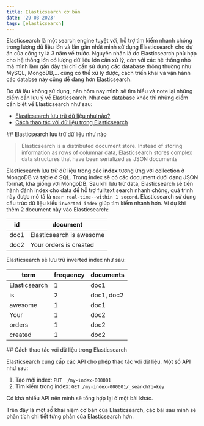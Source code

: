 ```yaml
---
title: Elasticsearch cơ bản
date: '29-03-2023'
tags: [elasticsearch]
---
```

Elasticsearch là một search engine tuyệt vời, hỗ trợ tìm kiếm nhanh chóng trong lượng dữ liệu lớn và lần gần nhất mình sử dụng Elasticsearch cho dự án của công ty là 3 năm về trước.
Nguyên nhân là do Elasticsearch phù hợp cho hệ thống lớn có lượng dữ liệu lớn cần xử lý, còn với các hệ thống nhỏ mà mình làm gần đây thì chỉ cần sử dụng
các database thông thường như MySQL, MongoDB,... cũng có thể xử lý được, cách triển khai và vận hành các databse này cũng
dễ dàng hơn Elasticsearch.

Do đã lâu không sử dụng, nên hôm nay mình sẽ tìm hiểu và note lại những điểm cần lưu ý về Elasticsearch.
Như các database khác thì những điểm cần biết về Elasticsearch như sau:
 - [Elasticsearch lưu trữ dữ liệu như nào?](#menu-1)
 - [Cách thao tác với dữ liệu trong Elasticsearch](#menu-2)

<div id="menu-1"></div>
## Elasticsearch lưu trữ dữ liệu như nào

> Elasticsearch is a distributed document store. Instead of storing information as rows of columnar data, Elasticsearch stores complex data structures that have been serialized as JSON documents

Elasticsearch lưu trữ dữ liệu trong các **index** tương ứng với collection ở MongoDB và table ở SQL.
Trong index sẽ có các document dưới dạng JSON format, khá giống với MongoDB.
Sau khi lưu trữ data, Elasticsearch sẽ tiến hành đánh index cho data để hỗ trợ fulltext search nhanh chóng, quá trình này được mô tả là ```near real-time--within 1 second```. Elasticsearch sử dụng cấu trúc dữ liệu kiểu ```inverted index``` giúp tìm kiếm nhanh hơn. 
Ví dụ khi thêm 2 document này vào Elasticsearch:

|id|document		
|--|--
|doc1|Elasticsearch is awesome
|doc2|Your orders is created

Elasticsearch sẽ lưu trữ inverted index như sau:

|term|frequency|documents|								
|--|--|--|
|Elasticsearch|1| doc1
|is|2| doc1, doc2
|awesome|1| doc1
|Your|1| doc2
|orders|1| doc2
|created|1| doc2

<div id="menu-2"></div>
## Cách thao tác với dữ liệu trong Elasticsearch

Elasticsearch cung cấp các API cho phép thao tác với dữ liệu. Một số API như sau:

 1. Tạo mới index: ```PUT  /my-index-000001```
 2. Tìm kiếm trong index: ```GET /my-index-000001/_search?q=key```

Có khá nhiều API nên mình sẽ tổng hợp lại ở một bài khác.

Trên đây là một số khái niệm cơ bản của Elasticsearch, các bài sau mình sẽ phân tích chi tiết từng phần của Elasticsearch hơn.